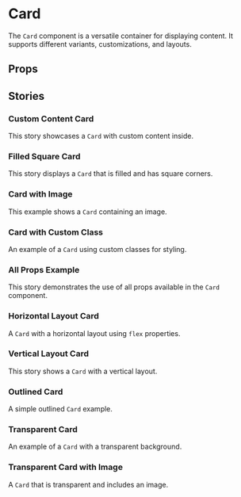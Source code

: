 
<Meta of={CardStories} />

# Card

The `Card` component is a versatile container for displaying content. It supports different variants, customizations, and layouts.

<Primary />

## Props

<Controls />

## Stories

### Custom Content Card

This story showcases a `Card` with custom content inside.

<Story of={CardStories.CustomContent} />

<Source of={CardStories.CustomContent} />

### Filled Square Card

This story displays a `Card` that is filled and has square corners.

<Story of={CardStories.FilledSquare} />

<Source of={CardStories.FilledSquare} />

### Card with Image

This example shows a `Card` containing an image.

<Story of={CardStories.WithImage} />

<Source of={CardStories.WithImage} />

### Card with Custom Class

An example of a `Card` using custom classes for styling.

<Story of={CardStories.CustomClass} />

<Source of={CardStories.CustomClass} />

### All Props Example

This story demonstrates the use of all props available in the `Card` component.

<Story of={CardStories.AllProps} />

<Source of={CardStories.AllProps} />

### Horizontal Layout Card

A `Card` with a horizontal layout using `flex` properties.

<Story of={CardStories.HorizontalLayout} />

<Source of={CardStories.HorizontalLayout} />

### Vertical Layout Card

This story shows a `Card` with a vertical layout.

<Story of={CardStories.VerticalLayout} />

<Source of={CardStories.VerticalLayout} />

### Outlined Card

A simple outlined `Card` example.

<Story of={CardStories.Outlined} />

<Source of={CardStories.Outlined} />

### Transparent Card

An example of a `Card` with a transparent background.

<Story of={CardStories.Transparent} />

<Source of={CardStories.Transparent} />

### Transparent Card with Image

A `Card` that is transparent and includes an image.

<Story of={CardStories.TransparentWithImage} />

<Source of={CardStories.TransparentWithImage} />
